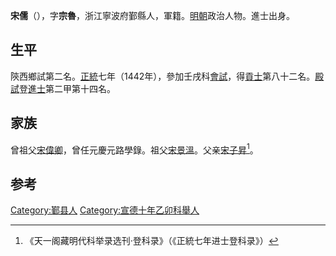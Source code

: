 {{Otheruses|other=名为宋儒的其他人物|宋儒}}

'''宋儒'''（{{bd|1406年||？}}），字'''宗魯'''，浙江寧波府鄞縣人，軍籍。[[明朝|明朝]]政治人物。進士出身。

== 生平 ==
陝西鄉試第二名。[[正统_(年号)|正統]]七年（1442年），參加壬戌科[[會試|會試]]，得[[貢士|貢士]]第八十二名。[[殿試|殿試]]登[[進士|進士]]第二甲第十四名。

== 家族 ==
曾祖父[[宋偉卿|宋偉卿]]，曾任元慶元路學錄。祖父[[宋景溫|宋景溫]]。父亲[[宋子昇|宋子昇]]<ref>《天一阁藏明代科举录选刊·登科录》（《正統七年进士登科录》）</ref>。

==参考==
{{reflist}}

{{正統七年壬戌科殿試金榜}}

{{Authority control}}

{{DEFAULTSORT:}}
[[Category:鄞县人|Category:鄞县人]]
[[Category:宣德十年乙卯科舉人|Category:宣德十年乙卯科舉人]]


{{明朝人物小作品}}